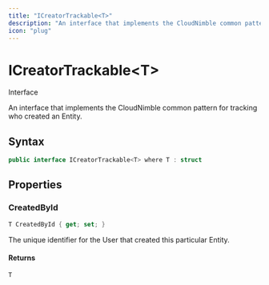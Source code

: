```yaml
---
title: "ICreatorTrackable<T>"
description: "An interface that implements the CloudNimble common pattern for tracking who created an Entity."
icon: "plug"
---
```


# ICreatorTrackable&lt;T&gt;

<Badge variant="outline">Interface</Badge>

An interface that implements the CloudNimble common pattern for tracking who created an Entity.

## Syntax

```csharp
public interface ICreatorTrackable<T> where T : struct
```

## Properties

### CreatedById

```csharp
T CreatedById { get; set; }
```

The unique identifier for the User that created this particular Entity.

#### Returns

``T``


